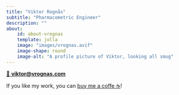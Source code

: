 ```yaml
---
title: "Viktor Rognås"
subtitle: "Pharmacometric Engineer"
description: ""
about:
    id: about-vrognas
    template: jolla
    image: "images/vrognas.avif"
    image-shape: round
    image-alt: "A profile picture of Viktor, looking all smug"
---
```


[📩 **viktor@vrognas.com**](mailto:viktor@vrognas.com)

If you like my work, you can [buy me a coffe ☕️](https://buymeacoffee.com/vrognas)!
